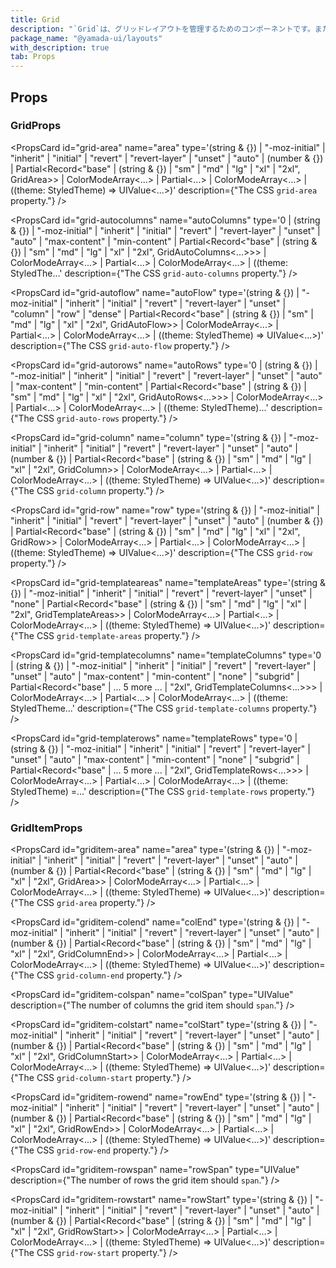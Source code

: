 ```yaml
---
title: Grid
description: "`Grid`は、グリッドレイアウトを管理するためのコンポーネントです。また、便利なスタイルのショートハンドが用意されています。"
package_name: "@yamada-ui/layouts"
with_description: true
tab: Props
---
```


## Props

### GridProps

<PropsCard
  id="grid-area"
  name="area"
  type='(string & {}) | "-moz-initial" | "inherit" | "initial" | "revert" | "revert-layer" | "unset" | "auto" | (number & {}) | Partial<Record<"base" | (string & {}) | "sm" | "md" | "lg" | "xl" | "2xl", GridArea>> | ColorModeArray<...> | Partial<...> | ColorModeArray<...> | ((theme: StyledTheme) => UIValue<...>)'
  description={"The CSS `grid-area` property."}
/>

<PropsCard
  id="grid-autocolumns"
  name="autoColumns"
  type='0 | (string & {}) | "-moz-initial" | "inherit" | "initial" | "revert" | "revert-layer" | "unset" | "auto" | "max-content" | "min-content" | Partial<Record<"base" | (string & {}) | "sm" | "md" | "lg" | "xl" | "2xl", GridAutoColumns<...>>> | ColorModeArray<...> | Partial<...> | ColorModeArray<...> | ((theme: StyledThe...'
  description={"The CSS `grid-auto-columns` property."}
/>

<PropsCard
  id="grid-autoflow"
  name="autoFlow"
  type='(string & {}) | "-moz-initial" | "inherit" | "initial" | "revert" | "revert-layer" | "unset" | "column" | "row" | "dense" | Partial<Record<"base" | (string & {}) | "sm" | "md" | "lg" | "xl" | "2xl", GridAutoFlow>> | ColorModeArray<...> | Partial<...> | ColorModeArray<...> | ((theme: StyledTheme) => UIValue<...>)'
  description={"The CSS `grid-auto-flow` property."}
/>

<PropsCard
  id="grid-autorows"
  name="autoRows"
  type='0 | (string & {}) | "-moz-initial" | "inherit" | "initial" | "revert" | "revert-layer" | "unset" | "auto" | "max-content" | "min-content" | Partial<Record<"base" | (string & {}) | "sm" | "md" | "lg" | "xl" | "2xl", GridAutoRows<...>>> | ColorModeArray<...> | Partial<...> | ColorModeArray<...> | ((theme: StyledTheme)...'
  description={"The CSS `grid-auto-rows` property."}
/>

<PropsCard
  id="grid-column"
  name="column"
  type='(string & {}) | "-moz-initial" | "inherit" | "initial" | "revert" | "revert-layer" | "unset" | "auto" | (number & {}) | Partial<Record<"base" | (string & {}) | "sm" | "md" | "lg" | "xl" | "2xl", GridColumn>> | ColorModeArray<...> | Partial<...> | ColorModeArray<...> | ((theme: StyledTheme) => UIValue<...>)'
  description={"The CSS `grid-column` property."}
/>

<PropsCard
  id="grid-row"
  name="row"
  type='(string & {}) | "-moz-initial" | "inherit" | "initial" | "revert" | "revert-layer" | "unset" | "auto" | (number & {}) | Partial<Record<"base" | (string & {}) | "sm" | "md" | "lg" | "xl" | "2xl", GridRow>> | ColorModeArray<...> | Partial<...> | ColorModeArray<...> | ((theme: StyledTheme) => UIValue<...>)'
  description={"The CSS `grid-row` property."}
/>

<PropsCard
  id="grid-templateareas"
  name="templateAreas"
  type='(string & {}) | "-moz-initial" | "inherit" | "initial" | "revert" | "revert-layer" | "unset" | "none" | Partial<Record<"base" | (string & {}) | "sm" | "md" | "lg" | "xl" | "2xl", GridTemplateAreas>> | ColorModeArray<...> | Partial<...> | ColorModeArray<...> | ((theme: StyledTheme) => UIValue<...>)'
  description={"The CSS `grid-template-areas` property."}
/>

<PropsCard
  id="grid-templatecolumns"
  name="templateColumns"
  type='0 | (string & {}) | "-moz-initial" | "inherit" | "initial" | "revert" | "revert-layer" | "unset" | "auto" | "max-content" | "min-content" | "none" | "subgrid" | Partial<Record<"base" | ... 5 more ... | "2xl", GridTemplateColumns<...>>> | ColorModeArray<...> | Partial<...> | ColorModeArray<...> | ((theme: StyledTheme...'
  description={"The CSS `grid-template-columns` property."}
/>

<PropsCard
  id="grid-templaterows"
  name="templateRows"
  type='0 | (string & {}) | "-moz-initial" | "inherit" | "initial" | "revert" | "revert-layer" | "unset" | "auto" | "max-content" | "min-content" | "none" | "subgrid" | Partial<Record<"base" | ... 5 more ... | "2xl", GridTemplateRows<...>>> | ColorModeArray<...> | Partial<...> | ColorModeArray<...> | ((theme: StyledTheme) =...'
  description={"The CSS `grid-template-rows` property."}
/>

### GridItemProps

<PropsCard
  id="griditem-area"
  name="area"
  type='(string & {}) | "-moz-initial" | "inherit" | "initial" | "revert" | "revert-layer" | "unset" | "auto" | (number & {}) | Partial<Record<"base" | (string & {}) | "sm" | "md" | "lg" | "xl" | "2xl", GridArea>> | ColorModeArray<...> | Partial<...> | ColorModeArray<...> | ((theme: StyledTheme) => UIValue<...>)'
  description={"The CSS `grid-area` property."}
/>

<PropsCard
  id="griditem-colend"
  name="colEnd"
  type='(string & {}) | "-moz-initial" | "inherit" | "initial" | "revert" | "revert-layer" | "unset" | "auto" | (number & {}) | Partial<Record<"base" | (string & {}) | "sm" | "md" | "lg" | "xl" | "2xl", GridColumnEnd>> | ColorModeArray<...> | Partial<...> | ColorModeArray<...> | ((theme: StyledTheme) => UIValue<...>)'
  description={"The CSS `grid-column-end` property."}
/>

<PropsCard
  id="griditem-colspan"
  name="colSpan"
  type="UIValue<number>"
  description={"The number of columns the grid item should `span`."}
/>

<PropsCard
  id="griditem-colstart"
  name="colStart"
  type='(string & {}) | "-moz-initial" | "inherit" | "initial" | "revert" | "revert-layer" | "unset" | "auto" | (number & {}) | Partial<Record<"base" | (string & {}) | "sm" | "md" | "lg" | "xl" | "2xl", GridColumnStart>> | ColorModeArray<...> | Partial<...> | ColorModeArray<...> | ((theme: StyledTheme) => UIValue<...>)'
  description={"The CSS `grid-column-start` property."}
/>

<PropsCard
  id="griditem-rowend"
  name="rowEnd"
  type='(string & {}) | "-moz-initial" | "inherit" | "initial" | "revert" | "revert-layer" | "unset" | "auto" | (number & {}) | Partial<Record<"base" | (string & {}) | "sm" | "md" | "lg" | "xl" | "2xl", GridRowEnd>> | ColorModeArray<...> | Partial<...> | ColorModeArray<...> | ((theme: StyledTheme) => UIValue<...>)'
  description={"The CSS `grid-row-end` property."}
/>

<PropsCard
  id="griditem-rowspan"
  name="rowSpan"
  type="UIValue<number>"
  description={"The number of rows the grid item should `span`."}
/>

<PropsCard
  id="griditem-rowstart"
  name="rowStart"
  type='(string & {}) | "-moz-initial" | "inherit" | "initial" | "revert" | "revert-layer" | "unset" | "auto" | (number & {}) | Partial<Record<"base" | (string & {}) | "sm" | "md" | "lg" | "xl" | "2xl", GridRowStart>> | ColorModeArray<...> | Partial<...> | ColorModeArray<...> | ((theme: StyledTheme) => UIValue<...>)'
  description={"The CSS `grid-row-start` property."}
/>
